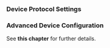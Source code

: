 ### Device Protocol Settings

### Advanced Device Configuration

See <Topic id="devices-estreamer">**this chapter**</Topic> for further details.
